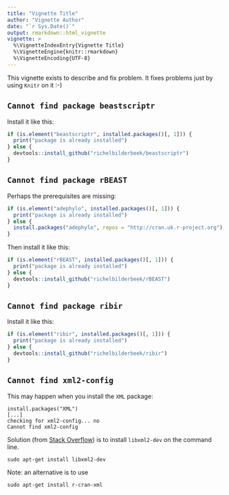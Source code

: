 ```yaml
---
title: "Vignette Title"
author: "Vignette Author"
date: "`r Sys.Date()`"
output: rmarkdown::html_vignette
vignette: >
  %\VignetteIndexEntry{Vignette Title}
  %\VignetteEngine{knitr::rmarkdown}
  %\VignetteEncoding{UTF-8}
---
```


This vignette exists to describe and fix problem. It fixes
problems just by using `Knitr` on it :-)

## `Cannot find package beastscriptr`

Install it like this:

```r
if (is.element("beastscriptr", installed.packages()[, 1])) {
  print("package is already installed")
} else {
  devtools::install_github("richelbilderbeek/beastscriptr")
}
```

## `Cannot find package rBEAST`

Perhaps the prerequisites are missing:

```r
if (is.element("adephylo", installed.packages()[, 1])) {
  print("package is already installed")
} else {
  install.packages("adephylo", repos = "http://cran.uk.r-project.org")
}
```

Then install it like this:

```r
if (is.element("rBEAST", installed.packages()[, 1])) {
  print("package is already installed")
} else {
  devtools::install_github("richelbilderbeek/rBEAST")
}
```


## `Cannot find package ribir`

Install it like this:

```r
if (is.element("ribir", installed.packages()[, 1])) {
  print("package is already installed")
} else {
  devtools::install_github("richelbilderbeek/ribir")
}
```

## `Cannot find xml2-config`

This may happen when you install the `XML` package:

```
install.packages("XML")
[...]
checking for xml2-config... no
Cannot find xml2-config
```

Solution (from [Stack Overflow](http://stackoverflow.com/questions/7765429/unable-to-install-r-package-in-ubuntu-11-04)) 
is to install `libxml2-dev` on the command line.

```
sudo apt-get install libxml2-dev
```

Note: an alternative is to use

```
sudo apt-get install r-cran-xml
```
